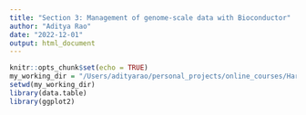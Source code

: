 ```yaml
---
title: "Section 3: Management of genome-scale data with Bioconductor"
author: "Aditya Rao"
date: "2022-12-01"
output: html_document
---
```


```r
knitr::opts_chunk$set(echo = TRUE)
my_working_dir = "/Users/adityarao/personal_projects/online_courses/HarvardX Data Analysis for Genomics Professional Certificate/HarvardX PH525.5x Introduction to Bioconductor Annotation and Analysis of Genomes and Genomic Assays"
setwd(my_working_dir)
library(data.table)
library(ggplot2)
```





